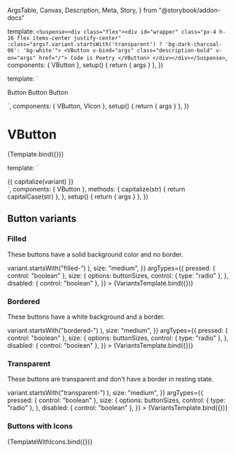   ArgsTable,
  Canvas,
  Description,
  Meta,
  Story,
} from "@storybook/addon-docs"

<Meta title="Components/VButton" components={VButton} decorators={WithSuspense} />

  template: `
    <Suspense><div class="flex"><div id="wrapper"
        class="px-4 h-16 flex items-center justify-center"
        :class="args?.variant.startsWith('transparent') ? 'bg-dark-charcoal-06': 'bg-white'">
    <VButton v-bind="args" class="description-bold" v-on="args" href="/">
      Code is Poetry
    </VButton>
    </div></div></Suspense>
  `,
  components: { VButton },
  setup() {
    return { args }
  },
})

  template: `
    <Suspense><div class="flex flex-col items-center gap-4 flex-wrap">
  <VButton :variant="args.variant" :size="args.size" :has-icon-start="true">
    <VIcon name="replay" />Button
  </VButton>
  <VButton :variant="args.variant" :size="args.size" has-icon-end>
    Button<VIcon name="external-link" />
  </VButton>
  <VButton :variant="args.variant" :size="args.size" has-icon-start has-icon-end>
    <VIcon name="replay" />Button<VIcon name="external-link" />
  </VButton>
</div></Suspense>`,
  components: { VButton, VIcon },
  setup() {
    return { args }
  },
})

# VButton

<Description of={VButton} />

<ArgsTable of={VButton} />

<Canvas>
  <Story
    name="VButton"
    parameters={{
      viewport: { defaultViewport: "sm" },
    }}
    args={{
      size: "medium",
      variant: "filled-primary",
    }}
    argTypes={{
      as: {
        options: buttonForms,
        control: { type: "radio" },
      },
      variant: {
        options: buttonVariants,
        control: { type: "select" },
      },
      pressed: { control: "boolean" },
      size: {
        options: buttonSizes,
        control: { type: "radio" },
      },
      disabled: { control: "boolean" },
      focusableWhenDisabled: { control: "boolean" },
      type: { control: "text" },
      click: { action: "click" },
    }}
  >
    {Template.bind({})}
  </Story>
</Canvas>

  template: `
<div class="flex gap-4 flex-wrap">
<VButton v-for="variant in args.variants"
    :variant="variant"
    :key="variant"
    class="description-bold"
    v-bind="args">
    {{ capitalize(variant) }}
    </VButton>
  </div>`,
  components: { VButton },
  methods: {
    capitalize(str) {
      return capitalCase(str)
    },
  },
  setup() {
    return { args }
  },
})

## Button variants

### Filled

These buttons have a solid background color and no border.

<Canvas>
  <Story
    name="filled"
    args={{
      variants: buttonVariants.filter((variant) =>
        variant.startsWith("filled-")
      ),
      size: "medium",
    }}
    argTypes={{
      pressed: { control: "boolean" },
      size: {
        options: buttonSizes,
        control: { type: "radio" },
      },
      disabled: { control: "boolean" },
    }}
  >
    {VariantsTemplate.bind({})}
  </Story>
</Canvas>

### Bordered

These buttons have a white background and a border.

<Canvas>
  <Story
    name="bordered"
    args={{
      variants: buttonVariants.filter((variant) =>
        variant.startsWith("bordered-")
      ),
      size: "medium",
    }}
    argTypes={{
      pressed: { control: "boolean" },
      size: {
        options: buttonSizes,
        control: { type: "radio" },
      },
      disabled: { control: "boolean" },
    }}
  >
    {VariantsTemplate.bind({})}
  </Story>
</Canvas>

### Transparent

These buttons are transparent and don't have a border in resting state.

<Canvas>
  <Story
    name="transparent"
    args={{
      variants: buttonVariants.filter((variant) =>
        variant.startsWith("transparent-")
      ),
      size: "medium",
    }}
    argTypes={{
      pressed: { control: "boolean" },
      size: {
        options: buttonSizes,
        control: { type: "radio" },
      },
      disabled: { control: "boolean" },
    }}
  >
    {VariantsTemplate.bind({})}
  </Story>
</Canvas>

### Buttons with Icons

<Canvas>
  <Story
    name="icons"
    args={{
      size: "medium",
      variant: "bordered-dark",
    }}
    argTypes={{
      pressed: { control: "boolean" },
      size: {
        options: buttonSizes,
        control: { type: "radio" },
      },
      variant: {
        options: buttonVariants,
        control: { type: "select" },
      },
      disabled: { control: "boolean" },
    }}
  >
    {TemplateWithIcons.bind({})}
  </Story>
</Canvas>
